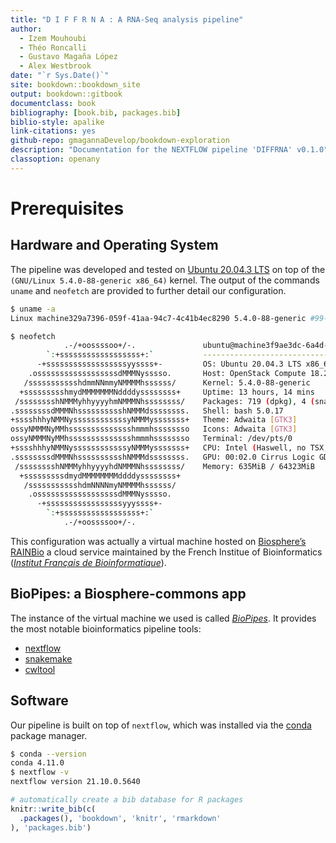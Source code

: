 ```yaml
--- 
title: "D I F F R N A : A RNA-Seq analysis pipeline"
author: 
  - Izem Mouhoubi
  - Théo Roncalli
  - Gustavo Magaña López
  - Alex Westbrook
date: "`r Sys.Date()`"
site: bookdown::bookdown_site
output: bookdown::gitbook
documentclass: book
bibliography: [book.bib, packages.bib]
biblio-style: apalike
link-citations: yes
github-repo: gmagannaDevelop/bookdown-exploration
description: "Documentation for the NEXTFLOW pipeline 'DIFFRNA' v0.1.0"
classoption: openany
---
```


# Prerequisites

## Hardware and Operating System

The pipeline was developed and tested on [Ubuntu 20.04.3 LTS](https://fridge.ubuntu.com/2021/08/27/ubuntu-20-04-3-lts-released/)
on top of the `(GNU/Linux 5.4.0-88-generic x86_64)` kernel. The output of the commands `uname` and `neofetch` are provided to further detail our configuration.

```bash
$ uname -a
Linux machine329a7396-059f-41aa-94c7-4c41b4ec8290 5.4.0-88-generic #99-Ubuntu SMP Thu Sep 23 17:29:00 UTC 2021 x86_64 x86_64 x86_64 GNU/Linux

$ neofetch
            .-/+oossssoo+/-.               ubuntu@machine3f9ae3dc-6a4d-46b7-8131-04f00a1be146 
        `:+ssssssssssssssssss+:`           -------------------------------------------------- 
      -+ssssssssssssssssssyyssss+-         OS: Ubuntu 20.04.3 LTS x86_64 
    .ossssssssssssssssssdMMMNysssso.       Host: OpenStack Compute 18.2.1-1.el7 
   /ssssssssssshdmmNNmmyNMMMMhssssss/      Kernel: 5.4.0-88-generic 
  +ssssssssshmydMMMMMMMNddddyssssssss+     Uptime: 13 hours, 14 mins 
 /sssssssshNMMMyhhyyyyhmNMMMNhssssssss/    Packages: 719 (dpkg), 4 (snap) 
.ssssssssdMMMNhsssssssssshNMMMdssssssss.   Shell: bash 5.0.17 
+sssshhhyNMMNyssssssssssssyNMMMysssssss+   Theme: Adwaita [GTK3] 
ossyNMMMNyMMhsssssssssssssshmmmhssssssso   Icons: Adwaita [GTK3] 
ossyNMMMNyMMhsssssssssssssshmmmhssssssso   Terminal: /dev/pts/0 
+sssshhhyNMMNyssssssssssssyNMMMysssssss+   CPU: Intel (Haswell, no TSX, IBRS) (16) @ 2.294GHz 
.ssssssssdMMMNhsssssssssshNMMMdssssssss.   GPU: 00:02.0 Cirrus Logic GD 5446 
 /sssssssshNMMMyhhyyyyhdNMMMNhssssssss/    Memory: 635MiB / 64323MiB 
  +sssssssssdmydMMMMMMMMddddyssssssss+
   /ssssssssssshdmNNNNmyNMMMMhssssss/                              
    .ossssssssssssssssssdMMMNysssso.                               
      -+sssssssssssssssssyyyssss+-
        `:+ssssssssssssssssss+:`
            .-/+oossssoo+/-.
```

This configuration was actually a virtual machine hosted on [Biosphere's RAINBio](https://biosphere.france-bioinformatique.fr/catalogue/) a cloud service maintained by the French Institue of Bioinformatics ([_Institut Français de Bioinformatique_](https://www.france-bioinformatique.fr/en/home/)). 

## BioPipes: a Biosphere-commons app

The instance of the virtual machine we used is called [_BioPipes_](https://biosphere.france-bioinformatique.fr/catalogue/appliance/119/). It provides the most notable bioinformatics pipeline tools:

* [nextflow](https://www.nextflow.io/)
* [snakemake](https://snakemake.github.io/)
* [cwltool](https://www.commonwl.org/)

## Software

Our pipeline is built on top of `nextflow`, which was installed via the [conda](https://www.anaconda.com/products/individual) package manager.
```bash
$ conda --version
conda 4.11.0
$ nextflow -v
nextflow version 21.10.0.5640
```

```r
# automatically create a bib database for R packages
knitr::write_bib(c(
  .packages(), 'bookdown', 'knitr', 'rmarkdown'
), 'packages.bib')
```
